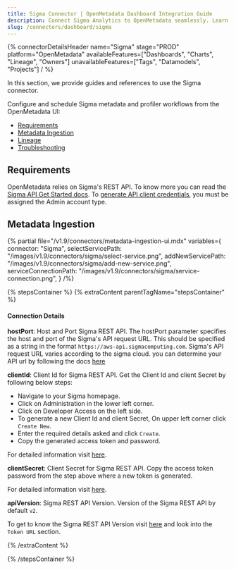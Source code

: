 ```yaml
---
title: Sigma Connector | OpenMetadata Dashboard Integration Guide
description: Connect Sigma Analytics to OpenMetadata seamlessly. Learn how to configure the Sigma dashboard connector for automated metadata extraction and lineage tracking.
slug: /connectors/dashboard/sigma
---
```







{% connectorDetailsHeader
  name="Sigma"
  stage="PROD"
  platform="OpenMetadata"
  availableFeatures=["Dashboards", "Charts", "Lineage", "Owners"]
  unavailableFeatures=["Tags", "Datamodels", "Projects"]
/ %}

In this section, we provide guides and references to use the Sigma connector.

Configure and schedule Sigma metadata and profiler workflows from the OpenMetadata UI:

- [Requirements](#requirements)
- [Metadata Ingestion](#metadata-ingestion)
- [Lineage](#lineage)
- [Troubleshooting](/connectors/dashboard/sigma/troubleshooting)

<IngestionModeTiles yamlPath="/snippets/connectors/dashboard/sigma/yaml" />

## Requirements

OpenMetadata relies on Sigma's REST API. To know more you can read the [Sigma API Get Started docs](https://help.sigmacomputing.com/reference/get-started-sigma-api#about-the-api). To [generate API client credentials](https://help.sigmacomputing.com/reference/generate-client-credentials#user-requirements), you must be assigned the Admin account type.

## Metadata Ingestion

{% partial 
  file="/v1.9/connectors/metadata-ingestion-ui.mdx" 
  variables={
    connector: "Sigma", 
    selectServicePath: "/images/v1.9/connectors/sigma/select-service.png",
    addNewServicePath: "/images/v1.9/connectors/sigma/add-new-service.png",
    serviceConnectionPath: "/images/v1.9/connectors/sigma/service-connection.png",
} 
/%}

{% stepsContainer %}
{% extraContent parentTagName="stepsContainer" %}

#### Connection Details

**hostPort**: Host and Port Sigma REST API.
The hostPort parameter specifies the host and port of the Sigma's API request URL. This should be specified as a string in the format `https://aws-api.sigmacomputing.com`. Sigma's API request URL varies according to the sigma cloud. you can determine your API url by following the docs [here](https://help.sigmacomputing.com/reference/get-started-sigma-api#identify-your-api-request-url)

**clientId**: Client Id for Sigma REST API.
Get the Client Id and client Secret by following below steps:
- Navigate to your Sigma homepage.
- Click on Administration in the lower left corner.
- Click on Developer Access on the left side.
- To generate a new Client Id and client Secret, On upper left corner click `Create New`.
- Enter the required details asked and click `Create`.
- Copy the generated access token and password.

For detailed information visit [here](https://help.sigmacomputing.com/reference/generate-client-credentials#generate-api-client-credentials).

**clientSecret**: Client Secret for Sigma REST API.
Copy the access token password from the step above where a new token is generated.

For detailed information visit [here](https://help.sigmacomputing.com/reference/generate-client-credentials#generate-api-client-credentials).

**apiVersion**: Sigma REST API Version.
Version of the Sigma REST API by default `v2`.

To get to know the Sigma REST API Version visit [here](https://help.sigmacomputing.com/reference/get-started-sigma-api#identify-your-api-request-url) and look into the `Token URL` section.

{% /extraContent %}

<TestConnection />

<ConfigureIngestion />

<IngestionScheduleAndDeploy />

{% /stepsContainer %}

<DashboardLineage />
